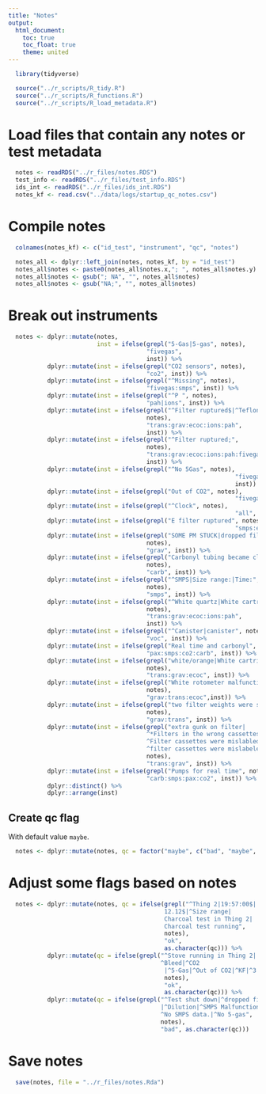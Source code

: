 ```yaml
---
title: "Notes"
output:
  html_document:
    toc: true
    toc_float: true
    theme: united
---
```


```r
  library(tidyverse)
```

```r
  source("../r_scripts/R_tidy.R")
  source("../r_scripts/R_functions.R")
  source("../r_scripts/R_load_metadata.R")
```

# Load files that contain any notes or test metadata

```r
  notes <- readRDS("../r_files/notes.RDS")
  test_info <- readRDS("../r_files/test_info.RDS")
  ids_int <- readRDS("../r_files/ids_int.RDS")
  notes_kf <- read.csv("../data/logs/startup_qc_notes.csv")
```

# Compile notes

```r
  colnames(notes_kf) <- c("id_test", "instrument", "qc", "notes")

  notes_all <- dplyr::left_join(notes, notes_kf, by = "id_test")
  notes_all$notes <- paste0(notes_all$notes.x,"; ", notes_all$notes.y)
  notes_all$notes <- gsub("; NA", "", notes_all$notes)
  notes_all$notes <- gsub("NA;", "", notes_all$notes)
```

# Break out instruments

```r
  notes <- dplyr::mutate(notes,
                         inst = ifelse(grepl("5-Gas|5-gas", notes),
                                       "fivegas",
                                       inst)) %>%
           dplyr::mutate(inst = ifelse(grepl("CO2 sensors", notes),
                                       "co2", inst)) %>%
           dplyr::mutate(inst = ifelse(grepl("^Missing", notes),
                                       "fivegas:smps", inst)) %>%
           dplyr::mutate(inst = ifelse(grepl("^P ", notes),
                                       "pah|ions", inst)) %>%
           dplyr::mutate(inst = ifelse(grepl("^Filter ruptured$|^Teflon|^Flow dropped",
                                       notes),
                                       "trans:grav:ecoc:ions:pah",
                                       inst)) %>%
           dplyr::mutate(inst = ifelse(grepl("^Filter ruptured;",
                                       notes),
                                       "trans:grav:ecoc:ions:pah:fivegas",
                                       inst)) %>%
           dplyr::mutate(inst = ifelse(grepl("^No 5Gas", notes),
           														"fivegas:carb",
           														inst)) %>%
           dplyr::mutate(inst = ifelse(grepl("Out of CO2", notes),
           														"fivegas:co2", inst)) %>%
           dplyr::mutate(inst = ifelse(grepl("^Clock", notes),
           														"all", inst)) %>%
           dplyr::mutate(inst = ifelse(grepl("E filter ruptured", notes),
           														"smps:ecoc", inst)) %>%
           dplyr::mutate(inst = ifelse(grepl("SOME PM STUCK|dropped filter",
                                       notes),
                                       "grav", inst)) %>%
           dplyr::mutate(inst = ifelse(grepl("Carbonyl tubing became clogged",
                                       notes),
                                       "carb", inst)) %>%
           dplyr::mutate(inst = ifelse(grepl("^SMPS|Size range:|Time:",
                                       notes),
                                       "smps", inst)) %>%
           dplyr::mutate(inst = ifelse(grepl("^White quartz|White cartridge flow",
                                       notes),
                                       "trans:grav:ecoc:ions:pah",
                                       inst)) %>%
           dplyr::mutate(inst = ifelse(grepl("^Canister|canister", notes),
                                       "voc", inst)) %>%
           dplyr::mutate(inst = ifelse(grepl("Real time and carbonyl", notes),
                                       "pax:smps:co2:carb", inst)) %>%
           dplyr::mutate(inst = ifelse(grepl("white/orange|White cartridge clogged",
                                       notes),
                                       "trans:grav:ecoc", inst)) %>%
           dplyr::mutate(inst = ifelse(grepl("White rotometer malfunctioned during test",
                                       notes),
                                       "grav:trans:ecoc",inst)) %>%
           dplyr::mutate(inst = ifelse(grepl("two filter weights were switched",
                                       notes),
                                       "grav:trans", inst)) %>%
           dplyr::mutate(inst = ifelse(grepl("extra gunk on filter|
                                       ^*Filters in the wrong cassettes|
                                       ^Filter cassettes were mislabled|
                                       ^filter cassettes were mislabeled",
                                       notes),
                                       "trans:grav", inst)) %>%
           dplyr::mutate(inst = ifelse(grepl("Pumps for real time", notes),
                                       "carb:smps:pax:co2", inst)) %>%
           dplyr::distinct() %>%
           dplyr::arrange(inst)
```

## Create qc flag

With default value `maybe`.

```r
  notes <- dplyr::mutate(notes, qc = factor("maybe", c("bad", "maybe", "ok")))
```


# Adjust some flags based on notes

```r
  notes <- dplyr::mutate(notes, qc = ifelse(grepl("^Thing 2|19:57:00$|
                                            12.12$|^Size range|
                                            Charcoal test in Thing 2|
                                            Charcoal test running",
                                            notes),
                                            "ok",
                                            as.character(qc))) %>%
           dplyr::mutate(qc = ifelse(grepl("^Stove running in Thing 2|
                                           ^Bleed|^CO2
                                            |^5-Gas|^Out of CO2|^KF|^3|^New",
                                            notes),
                                            "ok",
                                            as.character(qc))) %>%
           dplyr::mutate(qc = ifelse(grepl("^Test shut down|^dropped filter
                                           |^Dilution|^SMPS Malfunction|
                                           ^No SMPS data.|^No 5-gas",
                                           notes),
                                           "bad", as.character(qc)))
```

# Save notes

```r
  save(notes, file = "../r_files/notes.Rda")
```
